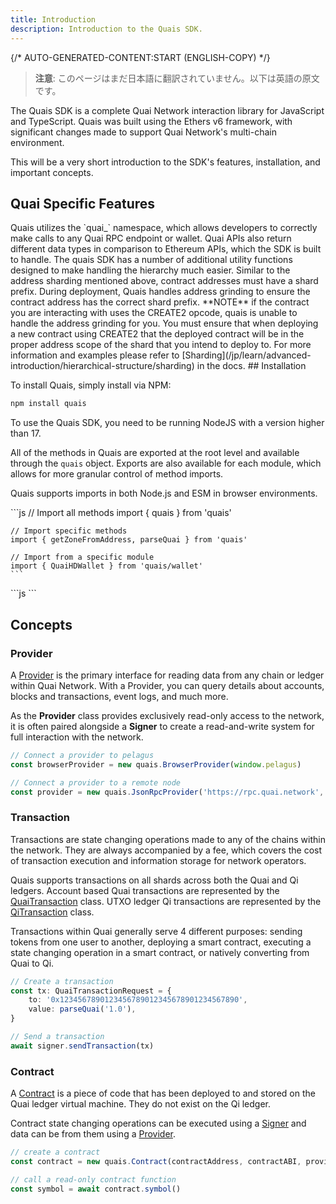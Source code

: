```yaml
---
title: Introduction
description: Introduction to the Quais SDK.
---
```


{/* AUTO-GENERATED-CONTENT:START (ENGLISH-COPY) */}

> **注意**: このページはまだ日本語に翻訳されていません。以下は英語の原文です。

The Quais SDK is a complete Quai Network interaction library for JavaScript and TypeScript. Quais was built using the Ethers v6 framework, with significant changes made to support Quai Network's multi-chain environment.

This will be a very short introduction to the SDK's features, installation, and important concepts.

## Quai Specific Features

<CardGroup cols={1}>
	<Card
		title='API Compatibility'
		icon='code-branch'
	>
		Quais utilizes the `quai_` namespace, which allows developers to correctly make calls to any Quai RPC endpoint or wallet. Quai APIs also
		return different data types in comparison to Ethereum APIs, which the SDK is built to handle.
	</Card>
	<Card
		title='Utilities'
		icon='wrench-simple'
	>
		The quais SDK has a number of additional utility functions designed to make handling the hierarchy much easier.
	</Card>
	<Card
		title='Contract Address Grinding'
		icon='grid-5'
	>
		Similar to the address sharding mentioned above, contract addresses must have a shard prefix. During deployment, Quais handles address
		grinding to ensure the contract address has the correct shard prefix.
	</Card>
</CardGroup>
	<Warning>
		**NOTE** if the contract you are interacting with uses the CREATE2 opcode, quais is unable to handle the address grinding for you. You
		must ensure that when deploying a new contract using CREATE2 that the deployed contract will be in the proper address scope of the shard
		that you intend to deploy to. For more information and examples please refer to [Sharding](/jp/learn/advanced-introduction/hierarchical-structure/sharding)
		in the docs.
	</Warning>
## Installation

To install Quais, simply install via NPM:

```bash
npm install quais
```

<Warning>To use the Quais SDK, you need to be running NodeJS with a version higher than 17.</Warning>

All of the methods in Quais are exported at the root level and available through the `quais` object. Exports are also available for each module, which allows for more granular control of method imports.

Quais supports imports in both Node.js and ESM in browser environments.

<Tabs>
  <Tab title="import in Node.js">
    ```js
    // Import all methods
    import { quais } from 'quais'

    // Import specific methods
    import { getZoneFromAddress, parseQuai } from 'quais'

    // Import from a specific module
    import { QuaiHDWallet } from 'quais/wallet'
    ```

  </Tab>
  <Tab title="import in ESM">
    ```js
    <script type="module">
      import { quais } from "./dist/quais.min.js";
    </script>
    ```

  </Tab>
</Tabs>

## Concepts

### Provider

A [Provider](/jp/sdk/content/interfaces/Provider) is the primary interface for reading data from any chain or ledger within Quai Network. With a Provider, you can query details about accounts, blocks and transactions, event logs, and much more.

As the **Provider** class provides exclusively read-only access to the network, it is often paired alongside a **Signer** to create a read-and-write system for full interaction with the network.

```js
// Connect a provider to pelagus
const browserProvider = new quais.BrowserProvider(window.pelagus)

// Connect a provider to a remote node
const provider = new quais.JsonRpcProvider('https://rpc.quai.network', undefined, { usePathing: true })
```

### Transaction

Transactions are state changing operations made to any of the chains within the network. They are always accompanied by a fee, which covers the cost of transaction execution and information storage for network operators.

Quais supports transactions on all shards across both the Quai and Qi ledgers. Account based Quai transactions are represented by the [QuaiTransaction](/jp/sdk/content/classes/QuaiTransaction) class. UTXO ledger Qi transactions are represented by the [QiTransaction](/jp/sdk/content/classes/QiTransaction) class.

Transactions within Quai generally serve 4 different purposes: sending tokens from one user to another, deploying a smart contract, executing a state changing operation in a smart contract, or natively converting from Quai to Qi.

```ts
// Create a transaction
const tx: QuaiTransactionRequest = {
	to: '0x1234567890123456789012345678901234567890',
	value: parseQuai('1.0'),
}

// Send a transaction
await signer.sendTransaction(tx)
```

### Contract

A [Contract](/jp/sdk/content/classes/Contract) is a piece of code that has been deployed to and stored on the Quai ledger virtual machine. They do not exist on the Qi ledger.

Contract state changing operations can be executed using a [Signer](/jp/sdk/content/interfaces/Signer) and data can be from them using a [Provider](/jp/sdk/content/interfaces/Provider).

```js
// create a contract
const contract = new quais.Contract(contractAddress, contractABI, provider)

// call a read-only contract function
const symbol = await contract.symbol()
```
